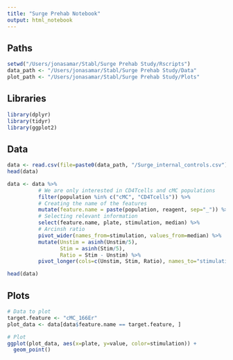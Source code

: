 ```yaml
---
title: "Surge Prehab Notebook"
output: html_notebook
---
```


## Paths

```r
setwd("/Users/jonasamar/Stabl/Surge Prehab Study/Rscripts")
data_path <- "/Users/jonasamar/Stabl/Surge Prehab Study/Data"
plot_path <- "/Users/jonasamar/Stabl/Surge Prehab Study/Plots"
```

## Libraries

```r
library(dplyr)
library(tidyr)
library(ggplot2)
```

## Data

```r
data <- read.csv(file=paste0(data_path, "/Surge_internal_controls.csv"), sep=";", dec=",")
head(data)
```
```r
data <- data %>% 
          # We are only interested in CD4Tcells and cMC populations
          filter(population %in% c("cMC", "CD4Tcells")) %>%
          # Creating the name of the features
          mutate(feature.name = paste(population, reagent, sep="_")) %>%
          # Selecting relevant information
          select(feature.name, plate, stimulation, median) %>%
          # Arcinsh ratio
          pivot_wider(names_from=stimulation, values_from=median) %>%
          mutate(Unstim = asinh(Unstim/5),
                 Stim = asinh(Stim/5),
                 Ratio = Stim - Unstim) %>%
          pivot_longer(cols=c(Unstim, Stim, Ratio), names_to="stimulation")

head(data)
```
## Plots

```r
# Data to plot
target.feature <- "cMC_166Er"
plot_data <- data[data$feature.name == target.feature, ]

# Plot
ggplot(plot_data, aes(x=plate, y=value, color=stimulation)) +
  geom_point()
```





